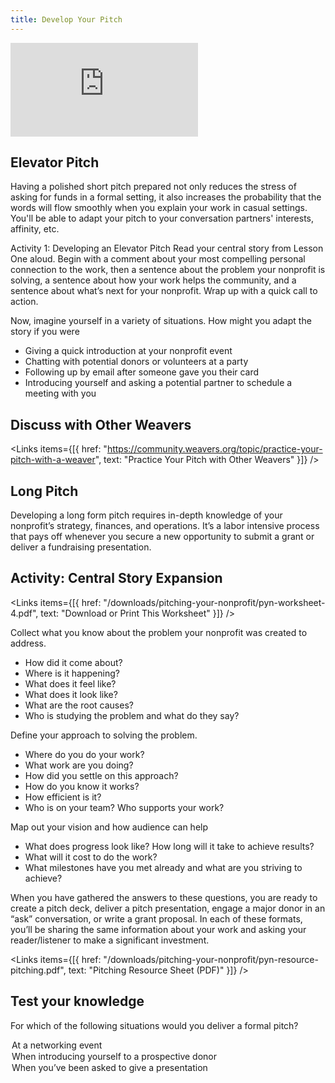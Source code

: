 ```yaml
---
title: Develop Your Pitch
---
```


<Embed src="https://player.vimeo.com/video/919324228?h=f35f191b6f" />

## Elevator Pitch

Having a polished short pitch prepared not only reduces the stress of asking for funds in a formal setting, it also increases the probability that the words will flow smoothly when you explain your work in casual settings. You'll be able to adapt your pitch to your conversation partners' interests, affinity, etc.

Activity 1: Developing an Elevator Pitch
Read your central story from Lesson One aloud. Begin with a comment about your most compelling personal connection to the work, then a sentence about the problem your nonprofit is solving, a sentence about how your work helps the community, and a sentence about what’s next for your nonprofit. Wrap up with a quick call to action. 

Now, imagine yourself in a variety of situations. How might you adapt the story if you were

- Giving a quick introduction at your nonprofit event
- Chatting with potential donors or volunteers at a party
- Following up by email after someone gave you their card
- Introducing yourself and asking a potential partner to schedule a meeting with you

## Discuss with Other Weavers

<Links
  items={[{
    href: "https://community.weavers.org/topic/practice-your-pitch-with-a-weaver",
    text: "Practice Your Pitch with Other Weavers"
  }]}
/>

## Long Pitch

Developing a long form pitch requires in-depth knowledge of your nonprofit’s strategy, finances, and operations. It’s a labor intensive process that pays off whenever you secure a new opportunity to submit a grant or deliver a fundraising presentation.

## Activity: Central Story Expansion

<Links
  items={[{
    href: "/downloads/pitching-your-nonprofit/pyn-worksheet-4.pdf",
    text: "Download or Print This Worksheet"
  }]}
/>

Collect what you know about the problem your nonprofit was created to address.

- How did it come about? 
- Where is it happening?
- What does it feel like?
- What does it look like?
- What are the root causes?
- Who is studying the problem and what do they say?

Define your approach to solving the problem.

- Where do you do your work?
- What work are you doing? 
- How did you settle on this approach?
- How do you know it works?
- How efficient is it?
- Who is on your team? Who supports your work?

Map out your vision and how audience can help

- What does progress look like? How long will it take to achieve results?
- What will it cost to do the work?
- What milestones have you met already and what are you striving to achieve?

When you have gathered the answers to these questions, you are ready to create a pitch deck, deliver a pitch presentation, engage a major donor in an “ask” conversation, or write a grant proposal. In each of these formats, you’ll be sharing the same information about your work and asking your reader/listener to make a significant investment.

<Links
  items={[{
    href: "/downloads/pitching-your-nonprofit/pyn-resource-pitching.pdf",
    text: "Pitching Resource Sheet (PDF)"
  }]}
/>

<Box>

  ## Test your knowledge

  For which of the following situations would you deliver a formal pitch?

  <MultipleChoice>
    <Option>
      At a networking event
    </Option>
    <Option>
      When introducing yourself to a prospective donor
    </Option>
    <Option isCorrect>
      When you’ve been asked to give a presentation
    </Option>
  </MultipleChoice>

</Box>
